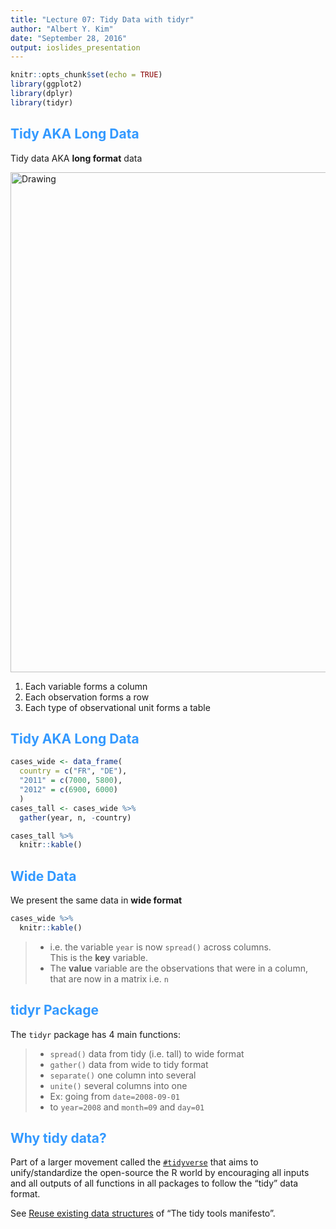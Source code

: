 ```yaml
---
title: "Lecture 07: Tidy Data with tidyr"
author: "Albert Y. Kim"
date: "September 28, 2016"
output: ioslides_presentation
---
```


<style>
h2 { 
 color: #3399ff;		
}
h3 { 
 color: #3399ff;		
}
slides > slide.backdrop {
  background: white;
}
</style>


```r
knitr::opts_chunk$set(echo = TRUE)
library(ggplot2)
library(dplyr)
library(tidyr)
```



## Tidy AKA Long Data

Tidy data AKA **long format** data

<img src="http://garrettgman.github.io/images/tidy-1.png" alt="Drawing" style="width: 800px;"/>

1. Each variable forms a column
2. Each observation forms a row
3. Each type of observational unit forms a table



## Tidy AKA Long Data

```r
cases_wide <- data_frame(
  country = c("FR", "DE"),
  "2011" = c(7000, 5800),
  "2012" = c(6900, 6000)
  )
cases_tall <- cases_wide %>% 
  gather(year, n, -country)

cases_tall %>% 
  knitr::kable()
```



## Wide Data

We present the same data in **wide format**

```r
cases_wide %>% 
  knitr::kable()
```

<p>
</p>

> * i.e. the variable `year` is now `spread()` across columns.  
This is the **key** variable.
> * The **value** variable are the observations that were in a column, that are now in a
matrix i.e. `n`



## tidyr Package

The `tidyr` package has 4 main functions:

> * `spread()` data from tidy (i.e. tall) to wide format
> * `gather()` data from wide to tidy format
> * `separate()` one column into several  
> * `unite()` several columns into one
> * Ex: going from `date=2008-09-01`
> * to `year=2008` and `month=09` and `day=01`



## Why tidy data?

Part of a larger movement called the
[`#tidyverse`](https://twitter.com/search?q=%23tidyverse&src=typd) that aims to 
unify/standardize the open-source the R world by encouraging all inputs and
all outputs of all functions in all packages to follow the "tidy" data format.

See [Reuse existing data structures](https://cran.r-project.org/web/packages/tidyverse/vignettes/manifesto.html) of
"The tidy tools manifesto".













